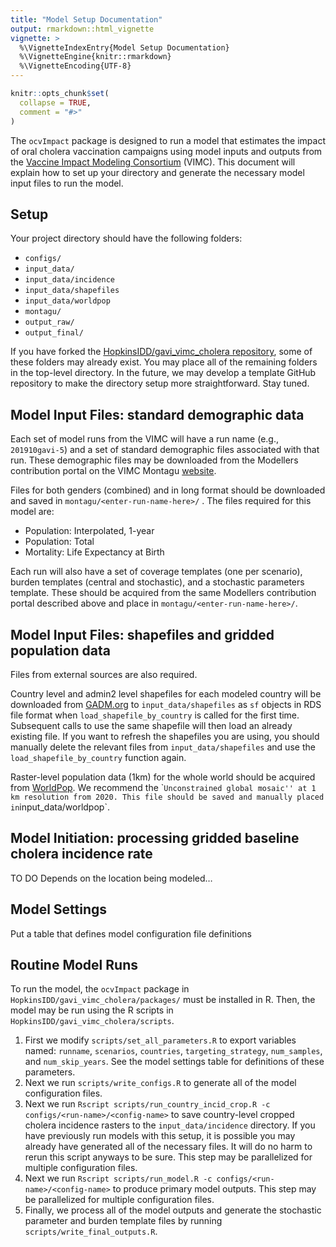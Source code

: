 ```yaml
---
title: "Model Setup Documentation"
output: rmarkdown::html_vignette
vignette: >
  %\VignetteIndexEntry{Model Setup Documentation}
  %\VignetteEngine{knitr::rmarkdown}
  %\VignetteEncoding{UTF-8}
---
```


```r
knitr::opts_chunk$set(
  collapse = TRUE,
  comment = "#>"
)
```


The `ocvImpact` package is designed to run a model that estimates the impact of oral cholera vaccination campaigns using model inputs and outputs from the [Vaccine Impact Modeling Consortium](https://www.vaccineimpact.org/) (VIMC). This document will explain how to set up your directory and generate the necessary model input files to run the model.


## Setup
Your project directory should have the following folders:

* `configs/`
* `input_data/`
* `input_data/incidence`
* `input_data/shapefiles`
* `input_data/worldpop`
* `montagu/`
* `output_raw/`
* `output_final/`

If you have forked the [HopkinsIDD/gavi_vimc_cholera repository](https://github.com/HopkinsIDD/gavi_vimc_cholera), some of these folders may already exist. You may place all of the remaining folders in the top-level directory. In the future, we may develop a template GitHub repository to make the directory setup more straightforward. Stay tuned.


## Model Input Files: standard demographic data
Each set of model runs from the VIMC will have a run name (e.g., `201910gavi-5`) and a set of standard demographic files associated with that run. These demographic files may be downloaded from the Modellers contribution portal on the VIMC Montagu [website](https://montagu.vaccineimpact.org/). 

Files for both genders (combined) and in long format should be downloaded and saved in `montagu/<enter-run-name-here>/` . The files required for this model are:

* Population: Interpolated, 1-year
* Population: Total
* Mortality: Life Expectancy at Birth

Each run will also have a set of coverage templates (one per scenario), burden templates (central and stochastic), and a stochastic parameters template. These should be acquired from the same Modellers contribution portal described above and place in `montagu/<enter-run-name-here>/`.


## Model Input Files: shapefiles and gridded population data
Files from external sources are also required. 

Country level and admin2 level shapefiles for each modeled country will be downloaded from [GADM.org](https://gadm.org) to `input_data/shapefiles` as `sf` objects in RDS file format when `load_shapefile_by_country` is called for the first time. Subsequent calls to use the same shapefile will then load an already existing file. If you want to refresh the shapefiles you are using, you should manually delete the relevant files from `input_data/shapefiles` and use the `load_shapefile_by_country` function again.

Raster-level population data (1km) for the whole world should be acquired from [WorldPop](https://www.worldpop.org/project/categories?id=3). We recommend the ``Unconstrained global mosaic'' at 1 km resolution from 2020. This file should be saved and manually placed in `input_data/worldpop`.


## Model Initiation: processing gridded baseline cholera incidence rate
TO DO
Depends on the location being modeled...


## Model Settings
Put a table that defines model configuration file definitions


## Routine Model Runs

To run the model, the `ocvImpact` package in `HopkinsIDD/gavi_vimc_cholera/packages/` must be installed in R. Then, the model may be run using the R scripts in `HopkinsIDD/gavi_vimc_cholera/scripts`. 

1. First we modify `scripts/set_all_parameters.R` to export variables named: `runname`, `scenarios`, `countries`, `targeting_strategy`, `num_samples`, and `num_skip_years`. See the model settings table for definitions of these parameters.
1. Next we run `scripts/write_configs.R` to generate all of the model configuration files.
1. Next we run `Rscript scripts/run_country_incid_crop.R -c configs/<run-name>/<config-name>` to save country-level cropped cholera incidence rasters to the `input_data/incidence` directory. If you have previously run models with this setup, it is possible you may already have generated all of the necessary files. It will do no harm to rerun this script anyways to be sure. This step may be parallelized for multiple configuration files.
1. Next we run `Rscript scripts/run_model.R -c configs/<run-name>/<config-name>` to produce primary model outputs. This step may be parallelized for multiple configuration files.
1. Finally, we process all of the model outputs and generate the stochastic parameter and burden template files by running `scripts/write_final_outputs.R`.



